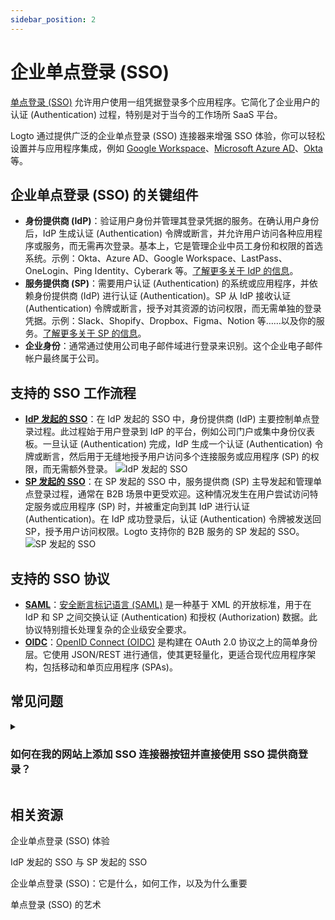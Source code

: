 ```yaml
---
sidebar_position: 2
---
```


# 企业单点登录 (SSO)

[单点登录 (SSO)](https://auth.wiki/single-sign-on) 允许用户使用一组凭据登录多个应用程序。它简化了企业用户的认证 (Authentication) 过程，特别是对于当今的工作场所 SaaS 平台。

Logto 通过提供广泛的企业单点登录 (SSO) 连接器来增强 SSO 体验，你可以轻松设置并与应用程序集成，例如 [Google Workspace](/integrations/google-workspace)、[Microsoft Azure AD](/integrations/entra-id-saml)、[Okta](/integrations/okta) 等。

## 企业单点登录 (SSO) 的关键组件

- **身份提供商 (IdP)**：验证用户身份并管理其登录凭据的服务。在确认用户身份后，IdP 生成认证 (Authentication) 令牌或断言，并允许用户访问各种应用程序或服务，而无需再次登录。基本上，它是管理企业中员工身份和权限的首选系统。示例：Okta、Azure AD、Google Workspace、LastPass、OneLogin、Ping Identity、Cyberark 等。[了解更多关于 IdP 的信息](https://auth.wiki/identity-provider)。
- **服务提供商 (SP)**：需要用户认证 (Authentication) 的系统或应用程序，并依赖身份提供商 (IdP) 进行认证 (Authentication)。SP 从 IdP 接收认证 (Authentication) 令牌或断言，授予对其资源的访问权限，而无需单独的登录凭据。示例：Slack、Shopify、Dropbox、Figma、Notion 等……以及你的服务。[了解更多关于 SP 的信息](https://auth.wiki/service-provider)。
- **企业身份**：通常通过使用公司电子邮件域进行登录来识别。这个企业电子邮件帐户最终属于公司。

## 支持的 SSO 工作流程

- [**IdP 发起的 SSO**](/end-user-flows/enterprise-sso/idp-initiated-sso)：在 IdP 发起的 SSO 中，身份提供商 (IdP) 主要控制单点登录过程。此过程始于用户登录到 IdP 的平台，例如公司门户或集中身份仪表板。一旦认证 (Authentication) 完成，IdP 生成一个认证 (Authentication) 令牌或断言，然后用于无缝地授予用户访问多个连接服务或应用程序 (SP) 的权限，而无需额外登录。
  ![IdP 发起的 SSO](./assets/idp-initiated-sso.png)
- [**SP 发起的 SSO**](/end-user-flows/enterprise-sso/sp-initiated-sso)：在 SP 发起的 SSO 中，服务提供商 (SP) 主导发起和管理单点登录过程，通常在 B2B 场景中更受欢迎。这种情况发生在用户尝试访问特定服务或应用程序 (SP) 时，并被重定向到其 IdP 进行认证 (Authentication)。在 IdP 成功登录后，认证 (Authentication) 令牌被发送回 SP，授予用户访问权限。Logto 支持你的 B2B 服务的 SP 发起的 SSO。
  ![SP 发起的 SSO](./assets/sp-initiated-sso.png)

## 支持的 SSO 协议

- [**SAML**](/integrations/saml-sso)：[安全断言标记语言 (SAML)](https://auth.wiki/saml) 是一种基于 XML 的开放标准，用于在 IdP 和 SP 之间交换认证 (Authentication) 和授权 (Authorization) 数据。此协议特别擅长处理复杂的企业级安全要求。
- [**OIDC**](/integrations/oidc-sso)：[OpenID Connect (OIDC)](https://auth.wiki/openid-connect) 是构建在 OAuth 2.0 协议之上的简单身份层。它使用 JSON/REST 进行通信，使其更轻量化，更适合现代应用程序架构，包括移动和单页应用程序 (SPAs)。

## 常见问题

<details>
  <summary>

### 如何在我的网站上添加 SSO 连接器按钮并直接使用 SSO 提供商登录？

</summary>

Logto 允许你在网站上添加社交登录按钮，并直接启动 SSO 登录过程，而无需显示默认登录表单。查看我们的 [直接登录](/end-user-flows/authentication-parameters/direct-sign-in/) 指南以获取详细说明。

</details>

## 相关资源

<Url href="https://www.youtube.com/watch?v=-mD8Sfab7sI&t=12s"> 企业单点登录 (SSO) 体验</Url>

<Url href="https://blog.logto.io/idp-vs-sp-initiated-sso">IdP 发起的 SSO 与 SP 发起的 SSO</Url>

<Url href="https://blog.logto.io/enterprise-sso">
  企业单点登录 (SSO)：它是什么，如何工作，以及为什么重要
</Url>

<Url href="https://blog.logto.io/single-sign-on">单点登录 (SSO) 的艺术</Url>
